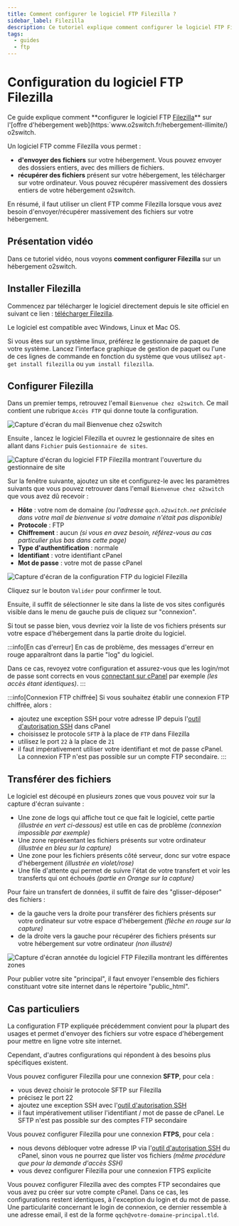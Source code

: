 ```yaml
---
title: Comment configurer le logiciel FTP Filezilla ?
sidebar_label: Filezilla
description: Ce tutoriel explique comment configurer le logiciel FTP Filezilla sur un hébergement web o2switch pour envoyer et récupérer des données
tags:
  - guides
  - ftp
---
```


# Configuration du logiciel FTP Filezilla 

Ce guide explique comment **configurer le logiciel FTP
[Filezilla](https:`filezilla-project.org/download.php?type=client)** sur l'[offre d'hébergement
web](https:`www.o2switch.fr/hebergement-illimite/) o2switch. 

Un logiciel FTP comme Filezilla vous permet : 
  * **d'envoyer des fichiers** sur votre hébergement. Vous pouvez envoyer des dossiers entiers, avec des milliers de
    fichiers.
  * **récupérer des fichiers** présent sur votre hébergement, les télécharger sur votre ordinateur. Vous pouvez
    récupérer massivement des dossiers entiers de votre hébergement o2switch.

En résumé, il faut utiliser un client FTP comme Filezilla lorsque vous avez besoin d'envoyer/récupérer massivement des
fichiers sur votre hébergement. 

## Présentation vidéo

Dans ce tutoriel vidéo, nous voyons **comment configurer Filezilla** sur un hébergement o2switch.

<YoutubeVideo id='A6buIXBLXko' title="Comment configurer Filezilla ?"/>

## Installer Filezilla

Commencez par télécharger le logiciel directement depuis le site officiel en suivant ce lien :
[télécharger Filezilla](https:`filezilla-project.org/download.php?type=client). 

Le logiciel est compatible avec Windows, Linux et Mac OS. 

Si vous êtes sur un système linux, préférez le gestionnaire de paquet de votre système. Lancez l'interface graphique de
gestion de paquet ou l'une de ces lignes de commande en fonction du système que vous utilisez `apt-get install
filezilla` ou `yum install filezilla`.


## Configurer Filezilla

Dans un premier temps, retrouvez l'email `Bienvenue chez o2switch`. Ce mail contient une rubrique `Accès FTP` qui
donne toute la configuration. 

<Image
    src="/img/docs/guides/configuration-logiciel/mail-bienvenue-o2switch.png"
    title="Le mail Bienvenue chez O2switch donne la configuration FTP"
    caption="Le mail Bienvenue chez o2switch contient une rubrique FTP avec tous les éléments de configuration"
    alt="Capture d'écran du mail Bienvenue chez o2switch"
/>

Ensuite , lancez le logiciel Filezilla et ouvrez le gestionnaire de sites en allant dans `Fichier` puis `Gestionnaire de
sites`. 

<Image
    src="/img/docs/guides/configuration-logiciel/filezilla-gestionnaire-site.png"
    title="Ouverture du gestionnaire de site Filezilla"
    caption="Ajout d'une nouvelle connexion FTP dans Filezilla avec le gestionnaire de site"
    alt="Capture d'écran du logiciel FTP Filezilla montrant l'ouverture du gestionnaire de site"
/>

Sur la fenêtre suivante, ajoutez un site et configurez-le avec les paramètres suivants que vous pouvez retrouver dans
l'email `Bienvenue chez o2switch` que vous avez dû recevoir :
  * **Hôte** : votre nom de domaine *(ou l'adresse `qqch.o2switch.net` précisée dans votre mail de bienvenue si votre
    domaine n'était pas disponible)*
  * **Protocole** : FTP
  * **Chiffrement** : aucun *(si vous en avez besoin, référez-vous au cas particulier plus bas dans cette page)*
  * **Type d'authentification** : normale
  * **Identifiant** : votre identifiant cPanel
  * **Mot de passe** : votre mot de passe cPanel

<Image
    src="/img/docs/guides/configuration-logiciel/filezilla-gestionnaire-site.png"
    title="Paramètres de configuration FTP pour Filezilla"
    caption="Configuration du client FTP avec les paramètres de votre espace d'hébergement"
    alt="Capture d'écran de la configuration FTP du logiciel Filezilla"
/>

Cliquez sur le bouton `Valider` pour confirmer le tout.

Ensuite, il suffit de sélectionner le site dans la liste de vos sites configurés visible dans le menu de gauche puis de
cliquez sur "connexion". 

Si tout se passe bien, vous devriez voir la liste de vos fichiers présents sur votre espace d'hébergement dans la partie
droite du logiciel. 

:::info[En cas d'erreur]
En cas de problème, des messages d'erreur en rouge apparaîtront dans la partie "log" du logiciel. 

Dans ce cas, revoyez votre configuration et assurez-vous que les login/mot de passe sont corrects en vous
[connectant sur cPanel](guides/cpanel/comment-se-connecter) par exemple *(les accès étant identiques)*.
:::

:::info[Connexion FTP chiffrée]
Si vous souhaitez établir une connexion FTP chiffrée, alors :
- ajoutez une exception SSH pour votre adresse IP depuis l'[outil d'autorisation SSH](/cpanel/outils/exception-parefeu)
  dans cPanel
- choisissez le protocole `SFTP` à la place de `FTP` dans Filezilla
- utilisez le port `22` à la place de `21`
- il faut impérativement utiliser votre identifiant et mot de passe cPanel. La connexion FTP n'est pas possible sur
un compte FTP secondaire.
:::

## Transférer des fichiers

Le logiciel est découpé en plusieurs zones que vous pouvez voir sur la capture d'écran suivante :
  * Une zone de logs qui affiche tout ce que fait le logiciel, cette partie *(illustrée en vert ci-dessous)* est utile
    en cas de problème *(connexion impossible par exemple)*
  * Une zone représentant les fichiers présents sur votre ordinateur *(illustrée en bleu sur la capture)*
  * Une zone pour les fichiers présents côté serveur, donc sur votre espace d'hébergement *(illustrée en violet/rose)*
  * Une file d'attente qui permet de suivre l'état de votre transfert et voir les transferts qui ont échoués *(partie en
    Orange sur la capture)*

Pour faire un transfert de données, il suffit de faire des "glisser-déposer" des fichiers :
  * de la gauche vers la droite pour transférer des fichiers présents sur votre ordinateur sur votre espace
    d'hébergement *(flèche en rouge sur la capture)*
  * de la droite vers la gauche pour récupérer des fichiers présents sur votre hébergement sur votre ordinateur *(non
    illustré)*

<Image
    src="/img/docs/guides/configuration-logiciel/filezilla-transfert-complet.png"
    title="Illustration des différentes zones dans Filezilla"
    caption="Explications sur les différentes zones dans le logiciel FTP Filezilla"
    alt="Capture d'écran annotée du logiciel FTP Filezilla montrant les différentes zones"
/>


Pour publier votre site "principal", il faut envoyer l'ensemble des fichiers constituant votre site internet dans le
répertoire "public_html". 


## Cas particuliers

La configuration FTP expliquée précédemment convient pour la plupart des usages et permet d'envoyer des fichiers sur
votre espace d'hébergement pour mettre en ligne votre site internet.

Cependant, d'autres configurations qui répondent à des besoins plus spécifiques existent. 

Vous pouvez configurer Filezilla pour une connexion **SFTP**, pour cela :
  * vous devez choisir le protocole SFTP sur Filezilla
  * précisez le port 22
  * ajoutez une exception SSH avec l'[outil d'autorisation SSH](/cpanel/outils/exception-parefeu)
  * il faut impérativement utiliser l'identifiant / mot de passe de cPanel. Le SFTP n'est pas possible sur des comptes 
  FTP secondaire

Vous pouvez configurer Filezilla pour une connexion **FTPS**, pour cela :
  * nous devons débloquer votre adresse IP via l'[outil d'autorisation SSH](/cpanel/outils/exception-parefeu) du cPanel,
    sinon vous ne pourrez que lister vos fichiers *(même procédure que pour la demande d'accès SSH)*
  * vous devez configurer Filezilla pour une connexion FTPS explicite

Vous pouvez configurer Filezilla avec des comptes FTP secondaires que vous avez pu créer sur votre compte cPanel. Dans
ce cas, les configurations restent identiques, à l'exception du login et du mot de passe. Une particularité concernant
le login de connexion, ce dernier ressemble à une adresse email, il est de la forme `qqch@votre-domaine-principal.tld`. 